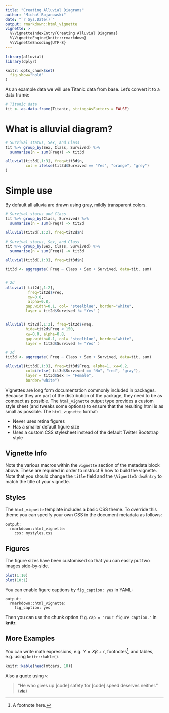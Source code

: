 ```yaml
---
title: "Creating Alluvial Diagrams"
author: "Michał Bojanowski"
date: "`r Sys.Date()`"
output: rmarkdown::html_vignette
vignette: >
  %\VignetteIndexEntry{Creating Alluvial Diagrams}
  %\VignetteEngine{knitr::rmarkdown}
  %\VignetteEncoding{UTF-8}
---
```



```r
library(alluvial)
library(dplyr)

knitr::opts_chunk$set(
  fig.show="hold"
)
```

As an example data we will use Titanic data from base. Let's convert it to a data frame:

```r
# Titanic data
tit <- as.data.frame(Titanic, stringsAsFactors = FALSE)
```


# What is alluvial diagram?

```r
# Survival status, Sex, and Class
tit %>% group_by(Sex, Class, Survived) %>%
  summarise(n = sum(Freq)) -> tit3d

alluvial(tit3d[,1:3], freq=tit3d$n,
         col = ifelse(tit3d$Survived == "Yes", "orange", "grey")
)
```




# Simple use

By default all alluvia are drawn using gray, mildly transparent colors.




```r
# Survival status and Class
tit %>% group_by(Class, Survived) %>%
  summarise(n = sum(Freq)) -> tit2d

alluvial(tit2d[,1:2], freq=tit2d$n)

# Survival status, Sex, and Class
tit %>% group_by(Sex, Class, Survived) %>%
  summarise(n = sum(Freq)) -> tit3d

alluvial(tit3d[,1:3], freq=tit3d$n)
```




```r
tit3d <- aggregate( Freq ~ Class + Sex + Survived, data=tit, sum)


# 2d
alluvial( tit2d[,1:2], 
          freq=tit2d$Freq, 
          xw=0.0, 
          alpha=0.8,
         gap.width=0.1, col= "steelblue", border="white",
         layer = tit2d$Survived != "Yes" )


alluvial( tit2d[,1:2], freq=tit2d$Freq, 
         hide=tit2d$Freq < 150,
         xw=0.0, alpha=0.8,
         gap.width=0.1, col= "steelblue", border="white",
         layer = tit2d$Survived != "Yes" )

# 3d
tit3d <- aggregate( Freq ~ Class + Sex + Survived, data=tit, sum)

alluvial(tit3d[,1:3], freq=tit3d$Freq, alpha=1, xw=0.2,
         col=ifelse( tit3d$Survived == "No", "red", "gray"),
         layer = tit3d$Sex != "Female",
         border="white")
```


Vignettes are long form documentation commonly included in packages. Because they are part of the distribution of the package, they need to be as compact as possible. The `html_vignette` output type provides a custom style sheet (and tweaks some options) to ensure that the resulting html is as small as possible. The `html_vignette` format:

- Never uses retina figures
- Has a smaller default figure size
- Uses a custom CSS stylesheet instead of the default Twitter Bootstrap style

## Vignette Info

Note the various macros within the `vignette` section of the metadata block above. These are required in order to instruct R how to build the vignette. Note that you should change the `title` field and the `\VignetteIndexEntry` to match the title of your vignette.

## Styles

The `html_vignette` template includes a basic CSS theme. To override this theme you can specify your own CSS in the document metadata as follows:

    output: 
      rmarkdown::html_vignette:
        css: mystyles.css

## Figures

The figure sizes have been customised so that you can easily put two images side-by-side. 

```r
plot(1:10)
plot(10:1)
```

You can enable figure captions by `fig_caption: yes` in YAML:

    output:
      rmarkdown::html_vignette:
        fig_caption: yes

Then you can use the chunk option `fig.cap = "Your figure caption."` in **knitr**.

## More Examples

You can write math expressions, e.g. $Y = X\beta + \epsilon$, footnotes^[A footnote here.], and tables, e.g. using `knitr::kable()`.

```r
knitr::kable(head(mtcars, 10))
```

Also a quote using `>`:

> "He who gives up [code] safety for [code] speed deserves neither."
([via](https://twitter.com/hadleywickham/status/504368538874703872))

